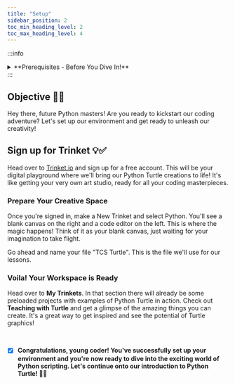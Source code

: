 ```yaml
---
title: "Setup"
sidebar_position: 2
toc_min_heading_level: 2
toc_max_heading_level: 4
---
```


:::info
<details style={{border:'none'}}>
    <summary>**Prerequisites - Before You Dive In!**</summary>

    Hey there, future coding champions! Before we dive into our epic Turtle adventure, let's make sure we're all set with these fun and essential skills:

    [**Environment Exploration**](https://trinket.io/home): Trinket is an online platform where you can write, run, and share Python programs directly in your web browser. There is no installation needed and we get to see what our code does right away. We’ll be referring to Trinket as our Python environment.

    [**Turtle Documentation**](https://docs.python.org/3/library/turtle.html): It's time to put your thinking cap on! Learn the basics of Turtle graphics and discover how to create and shape intricate designs like a true coding artist. Who knew coding with Python Turtle could be so artsy?

    So, gear up and get ready to embark on this exciting coding journey. With these skills under your belt, you'll be unstoppable! 🚀💻
</details>
:::

## Objective 🧐🗿

Hey there, future Python masters! Are you ready to kickstart our coding adventure? Let's set up our environment and get ready to unleash our creativity!

## Sign up for Trinket 💡:white_check_mark:

Head over to [Trinket.io](https://trinket.io/) and sign up for a free account. This will be your digital playground where we'll bring our Python Turtle creations to life! It's like getting your very own art studio, ready for all your coding masterpieces.

### Prepare Your Creative Space

Once you're signed in, make a New Trinket and select Python. You'll see a blank canvas on the right and a code editor on the left. This is where the magic happens! Think of it as your blank canvas, just waiting for your imagination to take flight.

Go ahead and name your file "TCS Turtle". This is the file we'll use for our lessons.

### Voila! Your Workspace is Ready
Head over to **My Trinkets**. In that section there will already be some preloaded projects with examples of Python Turtle in action. Check out **Teaching with Turtle** and get a glimpse of the amazing things you can create. It's a great way to get inspired and see the potential of Turtle graphics!


<br  />

- [x] **Congratulations, young coder! You've successfully set up your environment and you're now ready to dive into the exciting world of Python scripting. Let's continue onto our introduction to Python Turtle! 🐢🚀**

<br  />
